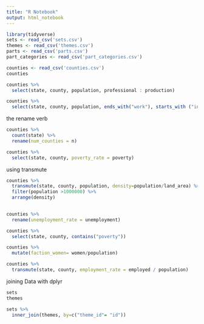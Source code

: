 ---
title: "R Notebook"
output: html_notebook
---

```{r}
library(tidyverse)
sets <- read_csv('sets.csv')
themes <- read_csv('themes.csv')
parts <- read_csv('parts.csv')
part_categories <- read_csv('part_categories.csv')

```

```{r}

counties <- read_csv('counties.csv')
counties

counties %>%
  select(state, county, population, professional : production)

counties %>%
  select(state, county, population, ends_with("work"), starts_with ("income"))
```

the rename verb
```{r}

counties %>%
  count(state) %>%
  rename(num_counties = n)

counties %>%
  select(state, county, poverty_rate = poverty)

```

using transmute

```{r}
counties %>%
  transmute(state, county, population, density=population/land_area) %>%
  filter(population >1000000) %>%
  arrange(density)
 

```
```{r}
counties %>%
  rename(unemployment_rate = unemployment)

counties %>%
  select(state, county, contains("poverty"))
```

```{r}
counties %>%
  mutate(faction_women= women/population)

counties %>%
  transmute(state, county, employment_rate = employed / population)
```
joining Data with dplyr

```{r}

sets
themes
```

```{r}
sets %>%
  inner_join(themes, by=c("theme_id"= "id"))
```

